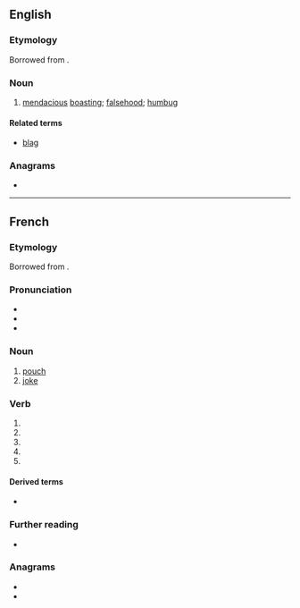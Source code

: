 {{also|blagué}}
==English==

===Etymology===
Borrowed from {{bor|en|fr|blague}}.

===Noun===
{{en-noun|~}}

# [[mendacious]] [[boast]]ing; [[falsehood]]; [[humbug]]

====Related terms====
* [[blag]]

{{Webster 1913}}

===Anagrams===
* {{anagrams|en|Beluga|beluga}}

----

==French==

===Etymology===
Borrowed from {{bor|fr|nl|balg}}.

===Pronunciation===
* {{fr-IPA}}
* {{audio|Fr-blague.ogg|Audio|lang=fr}}
* {{rhymes|aɡ|lang=fr}}

===Noun===
{{fr-noun|f}}

# [[pouch]]
# [[joke]]

===Verb===
{{head|fr|verb form}}

# {{inflection of|blaguer||1|s|lang=fr}}
# {{inflection of|blaguer||3|s|lang=fr}}
# {{inflection of|blaguer||2|imp|lang=fr}}
# {{inflection of|blaguer||1|subj|lang=fr}}
# {{inflection of|blaguer||3|subj|lang=fr}}

====Derived terms====
* {{l|fr|blaguer}}

===Further reading===
* {{R:TLFi}}

===Anagrams===
* {{l|fr|béluga}}
* {{l|fr|beugla}}